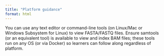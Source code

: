 ```yaml
---
title: "Platform guidance"
format: html
---
```


You can use any text editor or command-line tools (on Linux/Mac or Windows Subsystem for Linux) to view FASTA/FASTQ files. Ensure samtools (or an equivalent tool) is available to view and index BAM files; these tools run on any OS (or via Docker) so learners can follow along regardless of platform.
